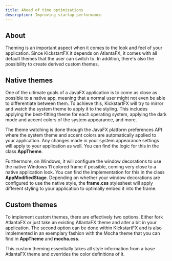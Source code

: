 ```yaml
---
title: Ahead of time optimizations
description: Improving startup performance
---
```


## About

Theming is an important aspect when it comes to the look and feel of your application. Since KickstartFX it depends on AtlantaFX, it comes with all default themes that the user can switch to. In addition, there's also the possibility to create derived custom themes.

## Native themes

One of the ultimate goals of a JavaFX application is to come as close as possible to a native app, meaning that a normal user might not even be able to differentiate between them. To achieve this, KickstartFX will try to mirror and watch the system theme to apply it to the styling. This includes applying the best-fitting theme for each operating system, applying the dark mode and accent colors of the system appearance, and more.

The theme watching is done through the JavaFX platform preferences API where the system theme and accent colors are automatically applied to your application. Any changes made in your system appearance settings will apply to your application as well. You can find the logic for this in the class **AppTheme**.

Furthermore, on Windows, it will configure the window decorations to use the native Windows 11 colored frame if possible, coming very close to a native application look. You can find the implementation for this in the class **AppModifiedStage**. Depending on whether your window decorations are configured to use the native style, the **frame.css** stylesheet will apply different styling to your application to optimally embed it into the frame.

## Custom themes

To implement custom themes, there are effectively two options. Either fork AtlantaFX or just take an existing AtlantaFX theme and alter a bit in your application. The second option can be done within KickstartFX and is also implemented in an exemplary fashion with the Mocha theme that you can find in **AppTheme** and **mocha.css**.

This custom theming essentially takes all style information from a base AtlantaFX theme and overrides the color definitions of it.
